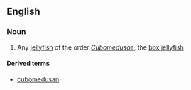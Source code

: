 ==English==

===Noun===
{{en-noun|cubomedusae}}

# Any [[jellyfish]] of the order ''[[Cubomedusae]]''; the [[box jellyfish]]

====Derived terms====
*[[cubomedusan]]